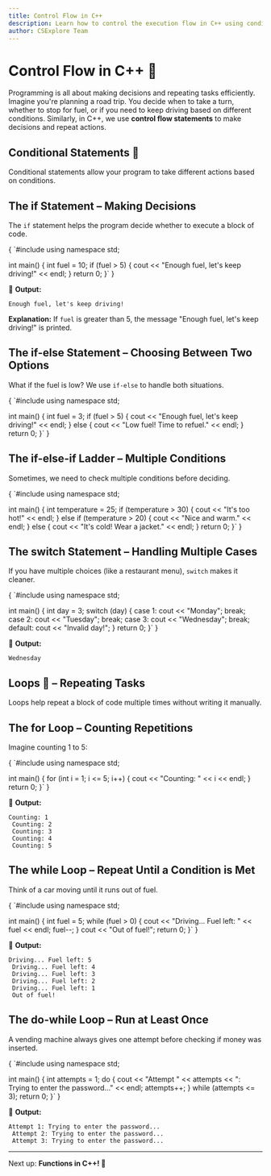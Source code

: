 ```yaml
---
title: Control Flow in C++
description: Learn how to control the execution flow in C++ using conditional statements and loops.
author: CSExplore Team
---
```


# Control Flow in C++ 🚦

Programming is all about making decisions and repeating tasks efficiently. Imagine you're planning a road trip. You decide when to take a turn, whether to stop for fuel, or if you need to keep driving based on different conditions. Similarly, in C++, we use **control flow statements** to make decisions and repeat actions.

## Conditional Statements 🌟
Conditional statements allow your program to take different actions based on conditions.

## The if Statement – Making Decisions
The `if` statement helps the program decide whether to execute a block of code.

<CodeBlock language="c">
{
`#include <iostream>
using namespace std;

int main() {
    int fuel = 10;
    if (fuel > 5) {
        cout << "Enough fuel, let's keep driving!" << endl;
    }
    return 0;
}`
}
</CodeBlock>

📌 **Output:**  
```
Enough fuel, let's keep driving!
```

**Explanation:** If `fuel` is greater than 5, the message "Enough fuel, let's keep driving!" is printed.

## The if-else Statement – Choosing Between Two Options
What if the fuel is low? We use `if-else` to handle both situations.

<CodeBlock language="c">
{
`#include <iostream>
using namespace std;

int main() {
    int fuel = 3;
    if (fuel > 5) {
        cout << "Enough fuel, let's keep driving!" << endl;
    } else {
        cout << "Low fuel! Time to refuel." << endl;
    }
    return 0;
}`
}
</CodeBlock>

## The if-else-if Ladder – Multiple Conditions
Sometimes, we need to check multiple conditions before deciding.

<CodeBlock language="c">
{
`#include <iostream>
using namespace std;

int main() {
    int temperature = 25;
    if (temperature > 30) {
        cout << "It's too hot!" << endl;
    } else if (temperature > 20) {
        cout << "Nice and warm." << endl;
    } else {
        cout << "It's cold! Wear a jacket." << endl;
    }
    return 0;
}`
}
</CodeBlock>

## The switch Statement – Handling Multiple Cases
If you have multiple choices (like a restaurant menu), `switch` makes it cleaner.

<CodeBlock language="c">
{
`#include <iostream>
using namespace std;

int main() {
    int day = 3;
    switch (day) {
        case 1: cout << "Monday"; break;
        case 2: cout << "Tuesday"; break;
        case 3: cout << "Wednesday"; break;
        default: cout << "Invalid day!";
    }
    return 0;
}`
}
</CodeBlock>

📌 **Output:**  
```
Wednesday
```

## Loops 🔁 – Repeating Tasks
Loops help repeat a block of code multiple times without writing it manually.

## The for Loop – Counting Repetitions
Imagine counting 1 to 5:

<CodeBlock language="c">
{
`#include <iostream>
using namespace std;

int main() {
    for (int i = 1; i <= 5; i++) {
        cout << "Counting: " << i << endl;
    }
    return 0;
}`
}
</CodeBlock>

📌 **Output:**  
```
Counting: 1
 Counting: 2
 Counting: 3
 Counting: 4
 Counting: 5
```

## The while Loop – Repeat Until a Condition is Met
Think of a car moving until it runs out of fuel.

<CodeBlock language="c">
{
`#include <iostream>
using namespace std;

int main() {
    int fuel = 5;
    while (fuel > 0) {
        cout << "Driving... Fuel left: " << fuel << endl;
        fuel--;
    }
    cout << "Out of fuel!";
    return 0;
}`
}
</CodeBlock>

📌 **Output:**  
```
Driving... Fuel left: 5
 Driving... Fuel left: 4
 Driving... Fuel left: 3
 Driving... Fuel left: 2
 Driving... Fuel left: 1
 Out of fuel!
```

## The do-while Loop – Run at Least Once
A vending machine always gives one attempt before checking if money was inserted.

<CodeBlock language="c">
{
`#include <iostream>
using namespace std;

int main() {
    int attempts = 1;
    do {
        cout << "Attempt " << attempts << ": Trying to enter the password..." << endl;
        attempts++;
    } while (attempts <= 3);
    return 0;
}`
}
</CodeBlock>

📌 **Output:**  
```
Attempt 1: Trying to enter the password...
 Attempt 2: Trying to enter the password...
 Attempt 3: Trying to enter the password...
```
---

Next up: **Functions in C++! 🚀**
